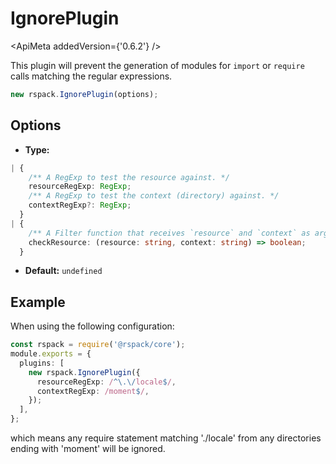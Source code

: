 
# IgnorePlugin

<ApiMeta addedVersion={'0.6.2'} />

This plugin will prevent the generation of modules for `import` or `require` calls matching the regular expressions.

```js
new rspack.IgnorePlugin(options);
```

## Options

- **Type:**

```ts
| {
    /** A RegExp to test the resource against. */
    resourceRegExp: RegExp;
    /** A RegExp to test the context (directory) against. */
    contextRegExp?: RegExp;
  }
| {
    /** A Filter function that receives `resource` and `context` as arguments, must return boolean. */
    checkResource: (resource: string, context: string) => boolean;
  }
```

- **Default:** `undefined`

## Example

When using the following configuration:

```ts title="rspack.config.js"
const rspack = require('@rspack/core');
module.exports = {
  plugins: [
    new rspack.IgnorePlugin({
      resourceRegExp: /^\.\/locale$/,
      contextRegExp: /moment$/,
    });
  ],
};
```

which means any require statement matching './locale' from any directories ending with 'moment' will be ignored.
